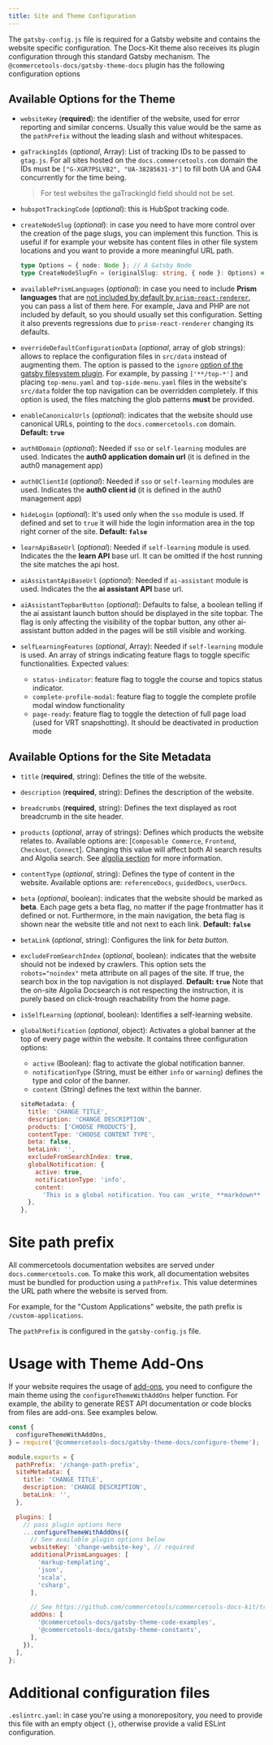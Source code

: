 ```yaml
---
title: Site and Theme Configuration
---
```


The `gatsby-config.js` file is required for a Gatsby website and contains the website specific configuration.
The Docs-Kit theme also receives its plugin configuration through this standard Gatsby mechanism. The `@commercetools-docs/gatsby-theme-docs` plugin has the following configuration options

## Available Options for the Theme

- `websiteKey` (**required**): the identifier of the website, used for error reporting and similar concerns. Usually this value would be the same as the `pathPrefix` without the leading slash and without whitespaces.

- `gaTrackingIds` (_optional_, Array): List of tracking IDs to be passed to `gtag.js`.
  For all sites hosted on the `docs.commercetools.com` domain the IDs must be `["G-XGR7PSLVB2", "UA-38285631-3"]` to fill both UA and GA4 concurrently for the time being.

  > For test websites the gaTrackingId field should not be set.

- `hubspotTrackingCode` (_optional_): this is HubSpot tracking code.

- `createNodeSlug` (_optional_): in case you need to have more control over the creation of the page slugs, you can implement this function. This is useful if for example your website has content files in other file system locations and you want to provide a more meaningful URL path.

  ```ts
  type Options = { node: Node }; // A Gatsby Node
  type CreateNodeSlugFn = (originalSlug: string, { node }: Options) => string;
  ```

- `availablePrismLanguages` (_optional_): in case you need to include **Prism languages** that are [not included by default by `prism-react-renderer`](https://github.com/FormidableLabs/prism-react-renderer/blob/master/src/vendor/prism/includeLangs.js), you can pass a list of them here. For example, Java and PHP are not included by default, so you should usually set this configuration. Setting it also prevents regressions due to `prism-react-renderer` changing its defaults.

- `overrideDefaultConfigurationData` (_optional_, array of glob strings): allows to replace the configuration files in `src/data` instead of augmenting them. The option is passed to the `ignore` [option of the gatsby filesystem plugin](https://www.gatsbyjs.org/packages/gatsby-source-filesystem/#options). For example, by passing `['**/top-*']` and placing `top-menu.yaml` and `top-side-menu.yaml` files in the website's `src/data` folder the top navigation can be overridden completely. If this option is used, the files matching the glob patterns **must** be provided.

- `enableCanonicalUrls` (_optional_): indicates that the website should use canonical URLs, pointing to the `docs.commercetools.com` domain. **Default: `true`**

- `auth0Domain` (_optional_): Needed if `sso` or `self-learning` modules are used. Indicates the **auth0 application domain url** (it is defined in the auth0 management app)

- `auth0ClientId` (_optional_): Needed if `sso` or `self-learning` modules are used. Indicates the **auth0 client id** (it is defined in the auth0 management app)

- `hideLogin` (_optional_): It's used only when the `sso` module is used. If defined and set to `true` it will hide the login information area in the top right corner of the site. **Default: `false`**

- `learnApiBaseUrl` (_optional_): Needed if `self-learning` module is used. Indicates the the **learn API** base url. It can be omitted if the host running the site matches the api host.

- `aiAssistantApiBaseUrl` (_optional_): Needed if `ai-assistant` module is used. Indicates the the **ai assistant API** base url.

- `aiAssistantTopbarButton` (_optional_): Defaults to false, a boolean telling if the ai assistant launch button should be displayed in the site topbar. The flag is only affecting the visibility of the topbar button, any other ai-assistant button added in the pages will be still visible and working.

- `selfLearningFeatures` (_optional_, Array): Needed if `self-learning` module is used. An array of strings indicating feature flags to toggle specific functionalities. Expected values:
  - `status-indicator`: feature flag to toggle the course and topics status indicator.
  - `complete-profile-modal`: feature flag to toggle the complete profile modal window functionality
  - `page-ready`: feature flag to toggle the detection of full page load (used for VRT snapshotting). It should be deactivated in production mode

## Available Options for the Site Metadata

- `title` (**required**, string): Defines the title of the website.
- `description` (**required**, string): Defines the description of the website.
- `breadcrumbs` (**required**, string): Defines the text displayed as root breadcrumb in the site header.
- `products` (_optional_, array of strings): Defines which products the website relates to. Available options are: [`Composable Commerce`, `Frontend`, `Checkout`, `Connect`]. Changing this value will affect both AI search results and Algolia search. See [algolia section](/./configuration/algolia-search) for more information.
- `contentType` (_optional_, string): Defines the type of content in the website. Available options are: `referenceDocs`, `guidedDocs`, `userDocs`.
- `beta` (_optional_, boolean): indicates that the website should be marked as **beta**. Each page gets a beta flag, no matter if the page frontmatter has it defined or not. Furthermore, in the main navigation, the beta flag is shown near the website title and not next to each link. **Default: `false`**
- `betaLink` (_optional_, string): Configures the link for _beta button_.
- `excludeFromSearchIndex` (_optional_, boolean): indicates that the website should not be indexed by crawlers. This option sets the `robots="noindex"` meta attribute on all pages of the site. If true, the search box in the top navigation is not displayed. **Default: `true`** Note that the on-site Algolia Docsearch is not respecting the instruction, it is purely based on click-trough reachability from the home page.
- `isSelfLearning` (_optional_, boolean): Identifies a self-learning website.
- `globalNotification` (_optional_, object): Activates a global banner at the top of every page within the website. It contains three configuration options:

  - `active` (Boolean): flag to activate the global notification banner.
  - `notificationType` (String, must be either `info` or `warning`) defines the type and color of the banner.
  - `content` (String) defines the text within the banner.

  ```js
  siteMetadata: {
    title: 'CHANGE TITLE',
    description: 'CHANGE DESCRIPTION',
    products: ['CHOOSE PRODUCTS'],
    contentType: 'CHOOSE CONTENT TYPE',
    beta: false,
    betaLink: '',
    excludeFromSearchIndex: true,
    globalNotification: {
      active: true,
      notificationType: 'info',
      content:
        'This is a global notification. You can _write_ **markdown** here!',
    },
  },
  ```

# Site path prefix

All commercetools documentation websites are served under `docs.commercetools.com`. To make this work, all documentation websites must be bundled for production using a `pathPrefix`. This value determines the URL path where the website is served from.

For example, for the "Custom Applications" website, the path prefix is `/custom-applications`.

The `pathPrefix` is configured in the `gatsby-config.js` file.

# Usage with Theme Add-Ons

If your website requires the usage of [add-ons](/configuration/extensions#using-theme-with-add-ons), you need to configure the main theme using the `configureThemeWithAddOns` helper function.
For example, the ability to generate REST API documentation or code blocks from files are add-ons.
See examples below.

```js
const {
  configureThemeWithAddOns,
} = require('@commercetools-docs/gatsby-theme-docs/configure-theme');

module.exports = {
  pathPrefix: '/change-path-prefix',
  siteMetadata: {
    title: 'CHANGE TITLE',
    description: 'CHANGE DESCRIPTION',
    betaLink: '',
  },

  plugins: [
    // pass plugin options here
    ...configureThemeWithAddOns({
      // See available plugin options below
      websiteKey: 'change-website-key', // required
      additionalPrismLanguages: [
        'markup-templating',
        'json',
        'scala',
        'csharp',
      ],

      // See https://github.com/commercetools/commercetools-docs-kit/tree/master/packages/gatsby-theme-docs#using-theme-with-add-ons
      addOns: [
        '@commercetools-docs/gatsby-theme-code-examples',
        '@commercetools-docs/gatsby-theme-constants',
      ],
    }),
  ],
};
```

# Additional configuration files

`.eslintrc.yaml`: in case you're using a monorepository, you need to provide this file with an empty object `{}`, otherwise provide a valid ESLint configuration.

